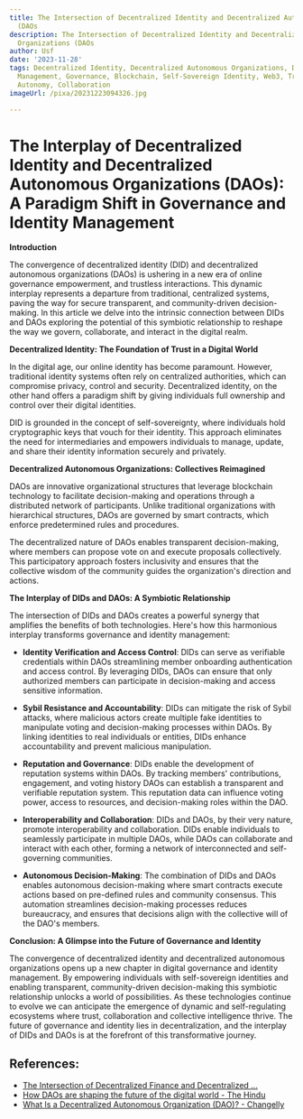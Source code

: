 ```yaml
---
title: The Intersection of Decentralized Identity and Decentralized Autonomous Organizations
  (DAOs
description: The Intersection of Decentralized Identity and Decentralized Autonomous
  Organizations (DAOs
author: Usf
date: '2023-11-28'
tags: Decentralized Identity, Decentralized Autonomous Organizations, DAOs, Identity
  Management, Governance, Blockchain, Self-Sovereign Identity, Web3, Trustless, Transparency,
  Autonomy, Collaboration
imageUrl: /pixa/20231223094326.jpg

---
```

# The  Interplay of Decentralized Identity and Decentralized Autonomous Organizations (DAOs): A Paradigm Shift in Governance  and Identity Management

**Introduction**

The convergence of decentralized identity (DID)  and decentralized autonomous organizations (DAOs) is ushering in a new era of  online  governance empowerment, and trustless interactions. This dynamic interplay represents a  departure from traditional, centralized systems, paving the way for secure transparent, and community-driven decision-making. In this article we delve into the  intrinsic connection between DIDs and DAOs exploring the potential  of this symbiotic  relationship to reshape the way we govern, collaborate, and interact in the digital realm.

**Decentralized Identity: The Foundation of Trust in a Digital World**

In the digital age, our online identity has become paramount. However, traditional identity systems often rely  on centralized authorities, which  can compromise privacy, control  and security. Decentralized identity, on the other hand offers  a paradigm shift by  giving individuals full ownership and control over their digital identities.

DID is grounded  in the concept  of self-sovereignty, where individuals hold cryptographic keys that vouch for their identity. This approach eliminates the need for intermediaries and empowers individuals to manage,  update, and share their identity information securely and privately.

**Decentralized Autonomous  Organizations: Collectives Reimagined**

DAOs are  innovative organizational structures that leverage blockchain technology to facilitate decision-making and  operations through a distributed network of participants. Unlike traditional organizations with hierarchical structures, DAOs  are governed by smart contracts, which enforce predetermined rules  and procedures.

The decentralized nature of DAOs enables transparent decision-making, where members can propose vote on and  execute proposals collectively. This participatory approach fosters inclusivity  and ensures that the collective wisdom of the community guides the organization's direction and actions.

**The Interplay  of DIDs and DAOs:  A  Symbiotic Relationship**

The intersection of DIDs and DAOs creates a powerful synergy that  amplifies the benefits  of both technologies. Here's how this  harmonious interplay transforms governance and identity management:

- **Identity Verification and Access Control**: DIDs can serve as verifiable credentials  within DAOs streamlining member onboarding authentication and access control. By leveraging DIDs, DAOs can ensure that only authorized members can participate in decision-making and access sensitive information.

- **Sybil Resistance and Accountability**: DIDs can mitigate the risk of Sybil attacks, where malicious actors  create multiple fake identities to manipulate voting and decision-making processes within DAOs. By linking identities to real individuals  or entities, DIDs enhance accountability and prevent malicious manipulation.

- **Reputation and  Governance**: DIDs enable the  development of reputation systems within DAOs. By tracking members' contributions, engagement, and voting history  DAOs can establish a transparent and verifiable  reputation system.  This  reputation data can  influence voting power, access to resources, and decision-making roles within the DAO.

- **Interoperability and  Collaboration**: DIDs and DAOs, by their very nature, promote interoperability and collaboration. DIDs enable individuals to seamlessly participate in multiple  DAOs, while DAOs  can collaborate  and interact with each other, forming a network of interconnected and self-governing communities.

- **Autonomous Decision-Making**: The combination of DIDs and DAOs enables autonomous decision-making where smart contracts execute actions based on pre-defined rules and community consensus. This automation streamlines  decision-making processes reduces bureaucracy, and ensures that decisions align  with the collective will of  the DAO's members.

**Conclusion: A Glimpse into the Future of  Governance  and Identity**

The convergence of decentralized identity and decentralized autonomous organizations  opens up  a  new chapter in digital governance  and identity management. By empowering individuals with self-sovereign identities and enabling transparent, community-driven decision-making this symbiotic relationship unlocks a world of  possibilities. As these technologies continue to evolve we can anticipate the emergence of dynamic and  self-regulating ecosystems where trust,  collaboration and collective intelligence thrive. The  future of governance and identity lies  in  decentralization, and the interplay of  DIDs and DAOs is at the forefront of this transformative journey.

## References:
- [The Intersection of Decentralized Finance and Decentralized ...](https://btcpeers.com/the-intersection-of-decentralized-finance-and-decentralized-autonomous-organizations/)
- [How DAOs are shaping the future of the digital world - The Hindu](https://www.thehindu.com/sci-tech/technology/how-daos-are-shaping-the-future-of-the-digital-world/article67577714.ece)
- [What Is a Decentralized Autonomous Organization (DAO)? - Changelly](https://changelly.com/blog/what-is-a-dao-and-how-does-it-work/)
